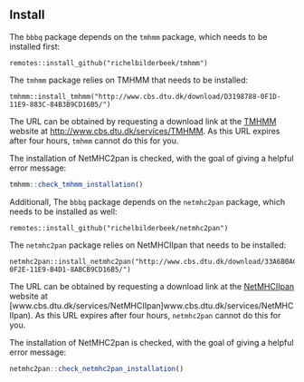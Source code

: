 ## Install

The `bbbq` package depends on the `tmhmm` package, which needs
to be installed first:

```
remotes::install_github("richelbilderbeek/tmhmm")
```

The `tmhmm` package relies on TMHMM that needs to be installed:

```
tmhmm::install_tmhmm("http://www.cbs.dtu.dk/download/D3198788-0F1D-11E9-883C-84B3B9CD16B5/")
```

The URL can be obtained by requesting a download link at 
the [TMHMM](http://www.cbs.dtu.dk/services/TMHMM) website 
at [http://www.cbs.dtu.dk/services/TMHMM](http://www.cbs.dtu.dk/services/TMHMM).
As this URL expires after four hours, `tmhmm` cannot do this for you.

The installation of NetMHC2pan is checked, with the goal of giving
a helpful error message:

```r
tmhmm::check_tmhmm_installation()
```

Additionall, The `bbbq` package depends on the `netmhc2pan` package, which needs
to be installed as well:

```
remotes::install_github("richelbilderbeek/netmhc2pan")
```

The `netmhc2pan` package relies on NetMHCIIpan that needs to be installed:

```
netmhc2pan::install_netmhc2pan("http://www.cbs.dtu.dk/download/33A6B0AC-0F2E-11E9-B4D1-8ABCB9CD16B5/")
```

The URL can be obtained by requesting a download link at
the [NetMHCIIpan](www.cbs.dtu.dk/services/NetMHCIIpan) website 
at [www.cbs.dtu.dk/services/NetMHCIIpan]www.cbs.dtu.dk/services/NetMHCIIpan).
As this URL expires after four hours, `netmhc2pan` cannot do this for you.

The installation of NetMHC2pan is checked, with the goal of giving
a helpful error message:

```r
netmhc2pan::check_netmhc2pan_installation()
```
